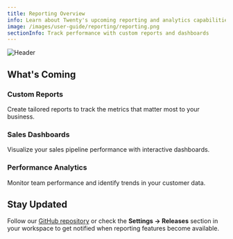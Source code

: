 ```yaml
---
title: Reporting Overview
info: Learn about Twenty's upcoming reporting and analytics capabilities coming Q4 2025.
image: /images/user-guide/reporting/reporting.png
sectionInfo: Track performance with custom reports and dashboards
---
```

<Frame>
  <img src="/images/user-guide/reporting/reporting.png" alt="Header" />
</Frame>

## What's Coming

### Custom Reports
Create tailored reports to track the metrics that matter most to your business.

### Sales Dashboards
Visualize your sales pipeline performance with interactive dashboards.

### Performance Analytics
Monitor team performance and identify trends in your customer data.


## Stay Updated

Follow our [GitHub repository](https://github.com/twentyhq/twenty) or check the **Settings → Releases** section in your workspace to get notified when reporting features become available.


